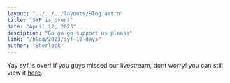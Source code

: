 ```yaml
---
layout: "../../../layouts/Blog.astro"
title: "SYF is over!"
date: "April 12, 2023"
desciption: "Go go go support us please"
link: "/blog/2023/syf-10-days"
author: "Sherlock"
---
```


Yay syf is over!  If you guys missed our livestream, dont worry! you can still view it [here](https://www.youtube.com/watch?v=pKDESFeU9o4).